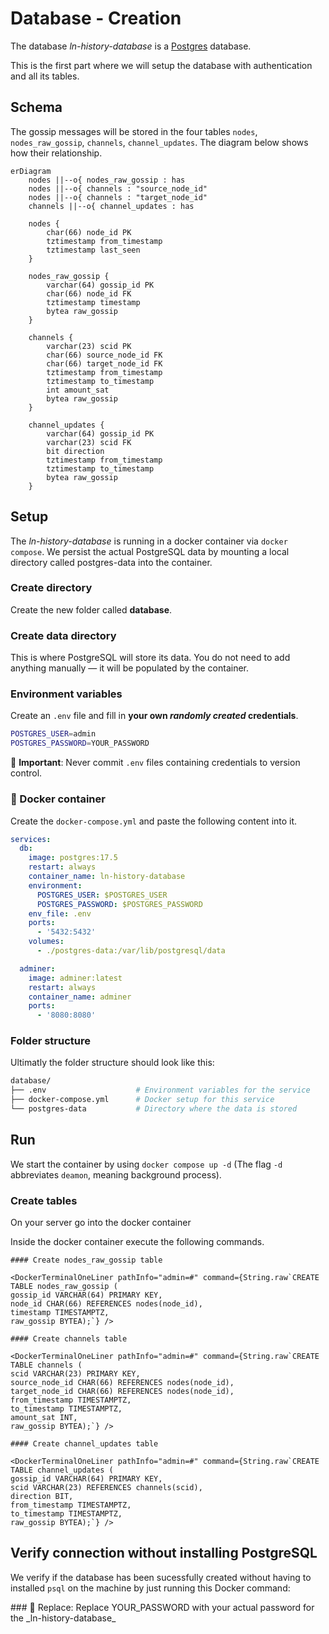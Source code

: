 
# Database - Creation

The database _ln-history-database_ is a [Postgres](https://postgresql.org) database.

This is the first part where we will setup the database with authentication and all its tables.

## Schema

The gossip messages will be stored in the four tables `nodes`, `nodes_raw_gossip`, `channels`, `channel_updates`.
The diagram below shows how their relationship.

```mermaid
erDiagram
    nodes ||--o{ nodes_raw_gossip : has
    nodes ||--o{ channels : "source_node_id"
    nodes ||--o{ channels : "target_node_id"
    channels ||--o{ channel_updates : has

    nodes {
        char(66) node_id PK
        tztimestamp from_timestamp
        tztimestamp last_seen
    }

    nodes_raw_gossip {
        varchar(64) gossip_id PK
        char(66) node_id FK
        tztimestamp timestamp
        bytea raw_gossip
    }

    channels {
        varchar(23) scid PK
        char(66) source_node_id FK
        char(66) target_node_id FK
        tztimestamp from_timestamp
        tztimestamp to_timestamp
        int amount_sat
        bytea raw_gossip
    }

    channel_updates {
        varchar(64) gossip_id PK
        varchar(23) scid FK
        bit direction
        tztimestamp from_timestamp
        tztimestamp to_timestamp
        bytea raw_gossip
    }
```

## Setup

The _ln-history-database_ is running in a docker container via `docker compose`. We persist the actual PostgreSQL data by mounting a local directory called postgres-data into the container.

### Create directory

Create the new folder called **database**.

<TerminalOneLiner path="~/ln-history" command="mkdir database && cd database" />

### Create data directory

This is where PostgreSQL will store its data. You do not need to add anything manually — it will be populated by the container.

<TerminalOneLiner path="~/ln-history/database" command="mkdir postgres-data" />

### Environment variables <Badge text="authentication" type="danger"/>

Create an `.env` file and fill in **your own _randomly created_ credentials**.

```bash
POSTGRES_USER=admin
POSTGRES_PASSWORD=YOUR_PASSWORD
```

🔐 **Important**: Never commit `.env` files containing credentials to version control.

### 🐳 Docker container

Create the `docker-compose.yml` and paste the following content into it.

```yml
services:
  db:
    image: postgres:17.5
    restart: always
    container_name: ln-history-database
    environment:
      POSTGRES_USER: $POSTGRES_USER
      POSTGRES_PASSWORD: $POSTGRES_PASSWORD
    env_file: .env
    ports:
      - '5432:5432'
    volumes:
      - ./postgres-data:/var/lib/postgresql/data

  adminer:
    image: adminer:latest
    restart: always
    container_name: adminer
    ports:
      - '8080:8080'
```

### Folder structure

Ultimatly the folder structure should look like this:

```bash
database/
├── .env                    # Environment variables for the service
├── docker-compose.yml      # Docker setup for this service
└── postgres-data           # Directory where the data is stored
```

## Run

We start the container by using `docker compose up -d` (The flag `-d` abbreviates `deamon`, meaning background process).

<TerminalOneLiner path="~/ln-history/database" command="docker compose up -d" />

### Create tables

On your server go into the docker container

<TerminalOneLiner
  path="~/ln-history/database"
  command="docker exec -it ln-history-database psql -U admin"
/>

Inside the docker container execute the following commands.

<div className="docker-terminal">
    <DockerTerminalOneLiner pathInfo="admin=#" command={String.raw`CREATE TABLE nodes (
    node_id CHAR(66) PRIMARY KEY,
    from_timestamp TIMESTAMPTZ,
    last_seen TIMESTAMPTZ);"`} />

    #### Create nodes_raw_gossip table

    <DockerTerminalOneLiner pathInfo="admin=#" command={String.raw`CREATE TABLE nodes_raw_gossip (
    gossip_id VARCHAR(64) PRIMARY KEY,
    node_id CHAR(66) REFERENCES nodes(node_id),
    timestamp TIMESTAMPTZ,
    raw_gossip BYTEA);`} />

    #### Create channels table

    <DockerTerminalOneLiner pathInfo="admin=#" command={String.raw`CREATE TABLE channels (
    scid VARCHAR(23) PRIMARY KEY,
    source_node_id CHAR(66) REFERENCES nodes(node_id),
    target_node_id CHAR(66) REFERENCES nodes(node_id),
    from_timestamp TIMESTAMPTZ,
    to_timestamp TIMESTAMPTZ,
    amount_sat INT,
    raw_gossip BYTEA);`} />

    #### Create channel_updates table

    <DockerTerminalOneLiner pathInfo="admin=#" command={String.raw`CREATE TABLE channel_updates (
    gossip_id VARCHAR(64) PRIMARY KEY,
    scid VARCHAR(23) REFERENCES channels(scid),
    direction BIT,
    from_timestamp TIMESTAMPTZ,
    to_timestamp TIMESTAMPTZ,
    raw_gossip BYTEA);`} />

</div>

## Verify connection without installing PostgreSQL

We verify if the database has been sucessfully created without having to installed `psql` on the machine by just running this Docker command:

<TerminalOneLiner command="docker run --rm -it --network host postgres:15 psql 'postgresql://admin:YOUR_PASSWORD@localhost:5432' " />
### 🔁 Replace: Replace YOUR_PASSWORD with your actual password for the
_ln-history-database_
